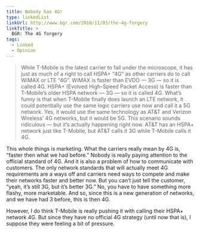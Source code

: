 ```yaml
---
title: Nobody has 4G!
type: linkedList
linkUrl: http://www.bgr.com/2010/11/03/the-4g-forgery
linkTitle: >
  BGR: The 4G forgery
tags:
  - Linked
  - Opinion
---
```


> While T-Mobile is the latest carrier to fall under the microscope, it has just as much of a right to call HSPA+ “4G” as other carriers do to call WiMAX or LTE “4G”. WiMAX is faster than EVDO — 3G — so it is called 4G. HSPA+ (Evolved High-Speed Packet Access) is faster than T-Mobile’s older HSPA network — 3G — so it is called 4G. What’s funny is that when T-Mobile finally does launch an LTE network, it could potentially use the same logic carriers use now and call it a 5G network. Yes, it would use the same technology as AT&T and Verizon Wireless’ 4G networks, but it would be 5G. This scenario sounds ridiculous — but it’s actually happening right now. AT&T has an HSPA+ network just like T-Mobile, but AT&T calls it 3G while T-Mobile calls it 4G.

This whole things is marketing. What the carriers really mean by 4G is, “faster then what we had before.” Nobody is really paying attention to the official standard of 4G. And it is also a problem of how to communicate with customers. The only network standards that will actually meet 4G requirements are a ways off and carriers need ways to compete and make their networks faster and better now. But you can’t just tell the customer, “yeah, it’s still 3G, but it’s better 3G.” No, you have to have something more flashy, more marketable. And so, since this is a new generation of networks, and we have had 3 before, this is then 4G.

However, I do think T-Mobile is really pushing it with calling their HSPA+ network 4G. But since they have no official 4G strategy (until now that is), I suppose they were feeling a bit of pressure.
